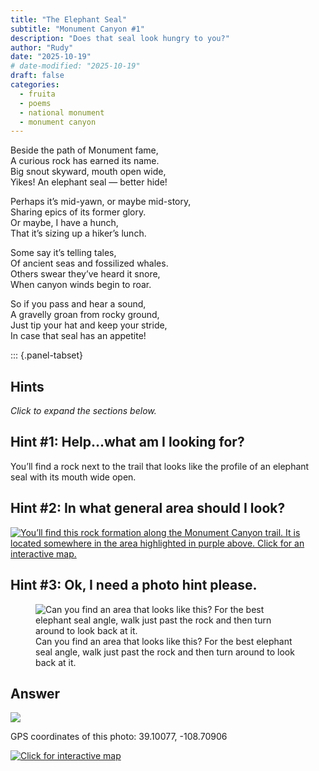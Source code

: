 ```yaml
---
title: "The Elephant Seal"
subtitle: "Monument Canyon #1"
description: "Does that seal look hungry to you?"
author: "Rudy"
date: "2025-10-19"
# date-modified: "2025-10-19"
draft: false
categories:
  - fruita
  - poems
  - national monument
  - monument canyon
---
```


Beside the path of Monument fame,  
A curious rock has earned its name.  
Big snout skyward, mouth open wide,  
Yikes! An elephant seal — better hide!  

Perhaps it's mid-yawn, or maybe mid-story,   
Sharing epics of its former glory.  
Or maybe, I have a hunch,  
That it's sizing up a hiker’s lunch.  

Some say it’s telling tales,  
Of ancient seas and fossilized whales.  
Others swear they’ve heard it snore,  
When canyon winds begin to roar.

So if you pass and hear a sound,  
A gravelly groan from rocky ground,  
Just tip your hat and keep your stride,  
In case that seal has an appetite!  

::: {.panel-tabset}

## Hints
*Click to expand the sections below.*  

::: {.callout-tip collapse="true"}
## Hint #1: Help...what am I looking for?

You'll find a rock next to the trail that looks like the profile of an elephant seal with its mouth wide open.

:::

::: {.callout-tip collapse="true"}
## Hint #2: In what general area should I look?

[![You'll find this rock formation along the Monument Canyon trail. It is located somewhere in the area highlighted in purple above. Click for an interactive map.](images/monument_seal_map_hint.png)](https://www.openstreetmap.org/directions?engine=fossgis_osrm_foot&route=39.100026%2C-108.707174%3B39.100917%2C-108.709432#map=18/39.100442/-108.707367&layers=P)

:::

::: {.callout-tip collapse="true"}
## Hint #3: Ok, I need a photo hint please.

![Can you find an area that looks like this? For the best elephant seal angle, walk just past the rock and then turn around to look back at it.](images/monument_seal_answer.jpg)

:::

## Answer

::: {.callout-tip appearance="minimal" collapse="false"}
[![](images/monument_seal_answer_annotated.jpg)](images/monument_seal_answer_annotated.jpg)

GPS coordinates of this photo: 39.10077, -108.70906

[![Click for interactive map](images/monument_seal_map.png)](https://www.openstreetmap.org/?mlat=39.10077&mlon=-108.70906&zoom=19)

:::